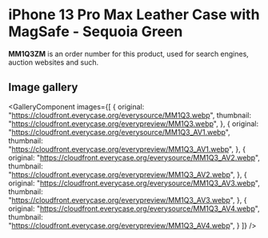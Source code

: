 
# iPhone 13 Pro Max Leather Case with MagSafe - Sequoia Green

<Callout type='info' emoji='👉🏻'>**MM1Q3ZM** is an order number for this product, used for search engines, auction websites and such.</Callout>

## Image gallery

<GalleryComponent
    images={[
      {
        original: "https://cloudfront.everycase.org/everysource/MM1Q3.webp",
        thumbnail: "https://cloudfront.everycase.org/everypreview/MM1Q3.webp",
      },
      {
        original: "https://cloudfront.everycase.org/everysource/MM1Q3_AV1.webp",
        thumbnail: "https://cloudfront.everycase.org/everypreview/MM1Q3_AV1.webp",
      },
      {
        original: "https://cloudfront.everycase.org/everysource/MM1Q3_AV2.webp",
        thumbnail: "https://cloudfront.everycase.org/everypreview/MM1Q3_AV2.webp",
      },
      {
        original: "https://cloudfront.everycase.org/everysource/MM1Q3_AV3.webp",
        thumbnail: "https://cloudfront.everycase.org/everypreview/MM1Q3_AV3.webp",
      },
      {
        original: "https://cloudfront.everycase.org/everysource/MM1Q3_AV4.webp",
        thumbnail: "https://cloudfront.everycase.org/everypreview/MM1Q3_AV4.webp",
      }
    ]}
  />
